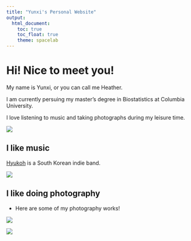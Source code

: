 ```yaml
---
title: "Yunxi's Personal Website"
output: 
  html_document:
    toc: true
    toc_float: true
    theme: spacelab
---
```



# Hi! Nice to meet you!

My name is Yunxi, or you can call me Heather.

I am currently persuing my master's degree in Biostatistics at Columbia University.

I love listening to music and taking photographs during my leisure time.


![](images/me.jpeg)

## I like music


[Hyukoh](https://en.wikipedia.org/wiki/Hyukoh) is a South Korean indie band.


![](images/hyukoh.png)


## I like doing photography


* Here are some of my photography works!


![](images/photo1.jpg)

![](images/photo2.jpg)
